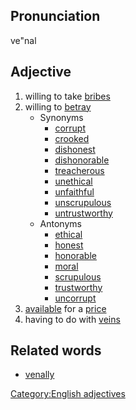 ==Pronunciation==
ve"nal

==Adjective==
# willing to take [[bribe]]s
# willing to [[betray]]
#* Synonyms
#** [[corrupt]]
#** [[crooked]]
#** [[dishonest]]
#** [[dishonorable]]
#** [[treacherous]]
#** [[unethical]]
#** [[unfaithful]]
#** [[unscrupulous]]
#** [[untrustworthy]]
#* Antonyms
#** [[ethical]]
#** [[honest]]
#** [[honorable]]
#** [[moral]]
#** [[scrupulous]]
#** [[trustworthy]]
#** [[uncorrupt]]
# [[available]] for a [[price]]
# having to do with [[vein]]s

==Related words==
* [[venally]]

[[Category:English adjectives]]